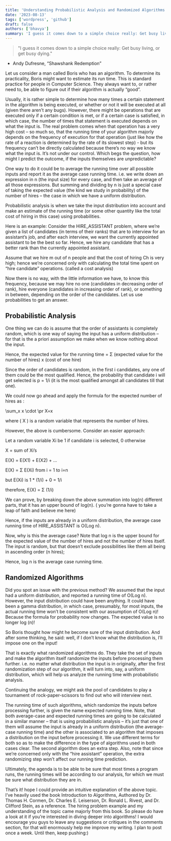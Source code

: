 ```yaml
---
title: 'Understanding Probabilistic Analysis and Randomized Algorithms'
date: '2023-08-13'
tags: ['wordpress', 'github']
draft: false
authors: ['bhavya']
summary: 'I guess it comes down to a simple choice really: Get busy living, or get busy dying. Andy Dufresne, “Shawshank redemption” Let us consider a man called Boris who has an algorithm. To determine its practicality, Boris might want to estimate its run time. This is standard practice for people in Computer Science. They always…'
---
```


> "I guess it comes down to a simple choice really: Get busy living, or get busy dying."

- Andy Dufresne, “Shawshank Redemption”

Let us consider a man called Boris who has an algorithm. To determine its practicality, Boris might want to estimate its run time. This is standard practice for people in Computer Science. They always want to, or rather need to, be able to figure out if their algorithm is actually “good”.

Usually, it is rather simple to determine how many times a certain statement in the algorithm is being executed, or whether or not it will be executed at all (given there aren’t any bugs). However, there might be operations that are executed only if a certain condition is met, or if a certain case is satisfied, in which case, the number of times that statement is executed depends on what the input is. The real problem comes when that operation has a very high cost – so much so, that the running time of your algorithm majorly depends on the frequency of execution for that operation (just like how the rate of a reaction is determined by the rate of its slowest step) - but its frequency can’t be directly calculated because there’s no way we know what the input is. It’s not under our control. Which begs the question, how might I predict the outcome, if the inputs themselves are unpredictable?

One way to do it could be to average the running time over all possible inputs and report it as the average case running time. i.e. we write down an expression in n (the input size) for every case, and then take an average of all those expressions. But summing and dividing by n is just a special case of taking the expected value (the kind we study in probability) of the number of hires – the case in which we have a uniform distribution.

Probabilistic analysis is when we take the input distribution into account and make an estimate of the running time (or some other quantity like the total cost of hiring in this case) using probabilities.

Here is an example: Consider the HIRE_ASSISTANT problem, where we’re given a list of candidates (in terms of their ranks) that are to interview for an assistant’s job, and after each interview, we want the currently appointed assistant to be the best so far. Hence, we hire any candidate that has a better rank than the currently appointed assistant.

Assume that we hire m out of n people and that the cost of hiring Ch is very high; hence we’re concerned only with calculating the total time spent on “hire candidate” operations. (called a cost analysis)

Now there is no way, with the little information we have, to know this frequency, because we may hire no one (candidates in decreasing order of rank), hire everyone (candidates in increasing order of rank), or something in between, depending on the order of the candidates. Let us use probabilities to get an answer.

## Probabilistic Analysis

One thing we can do is assume that the order of assistants is completely random, which is one way of saying the input has a uniform distribution – for that is the a priori assumption we make when we know nothing about the input.

Hence, the expected value for the running time = Σ (expected value for the number of hires) x (cost of one hire)

Since the order of candidates is random, in the first i candidates, any one of them could be the most qualified. Hence, the probability that candidate i will get selected is p = 1/i (it is the most qualified amongst all candidates till that one).

We could now go ahead and apply the formula for the expected number of hires as :

\sum_x x \cdot \pr X=x

where \( X \) is a random variable that represents the number of hires.

However, the above is cumbersome. Consider an easier approach:

Let a random variable Xi be 1 if candidate i is selected, 0 otherwise

X = sum of Xi’s

E(X) = E(X1) + E(X2) + …

E(X) = Σ E(Xi) from i = 1 to i=n

but E(Xi) is 1 \* (1/i) + 0 = 1/i

therefore, E(X) = Σ (1/i)

We can prove, by breaking down the above summation into log(n) different parts, that it has an upper bound of log(n). ( you’re gonna have to take a leap of faith and believe me here)

Hence, if the inputs are already in a uniform distribution, the average case running time of HIRE_ASSISTANT is O(Log n).

Now, why is this the average case? Note that log n is the upper bound for the expected value of the number of hires and not the number of hires itself. The input is random, but that doesn’t exclude possibilities like them all being in ascending order (n hires);

Hence, log n is the average case running time.

## Randomized Algorithms

Did you spot an issue with the previous method? We assumed that the input had a uniform distribution, and reported a running time of O(Log n). However, the input distribution could have been anything. It could have been a gamma distribution, in which case, presumably, for most inputs, the actual running time won’t be consistent with our assumption of O(Log n)! Because the formula for probability now changes. The expected value is no longer log (n)!

So Boris thought how might he become sure of the input distribution. And after some thinking, he said: well, if I don’t know what the distribution is, I’ll impose one on the input!

That is exactly what randomized algorithms do. They take the set of inputs and make the algorithm itself randomize the inputs before processing them further. i.e. no matter what distribution the input is in originally, after the first randomization step of our algorithm, it will turn into, say, a uniform distribution, which will help us analyze the running time with probabilistic analysis.

Continuing the analogy, we might ask the pool of candidates to play a tournament of rock-paper-scissors to find out who will interview next.

The running time of such algorithms, which randomize the inputs before processing further, is given the name expected running time. Note, that both average-case and expected running times are going to be calculated in a similar manner – that is using probabilistic analysis – it’s just that one of them will assume the input is already in a uniform distribution (the average-case running time) and the other is associated to an algorithm that imposes a distribution on the input before processing it. We use different terms for both so as to make the difference in the type of algorithms used in both cases clear. The second algorithm does an extra step. Also, note that since we’re concerned only with the “hire assistant” operation, the extra randomizing step won’t affect our running time prediction.

Ultimately, the agenda is to be able to be sure that most times a program runs, the running times will be according to our analysis, for which we must be sure what distribution they are in.

That’s it! hope I could provide an intuitive explanation of the above topic. I’ve heavily used the book Introduction to Algorithms, Authored by Dr. Thomas H. Cormen, Dr. Charles E. Leiserson, Dr. Ronald L. Rivest, and Dr. Clifford Stein, as a reference. The hiring problem example and my understanding of the topic came majorly from this book. So please do have a look at it if you’re interested in diving deeper into algorithms! I would encourage you guys to leave any suggestions or critiques in the comments section, for that will enormously help me improve my writing. I plan to post once a week. Until then, keep pushing:)
